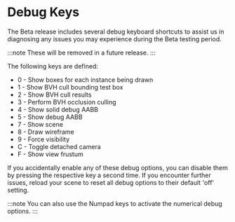 # Debug Keys

The Beta release includes several debug keyboard shortcuts to assist us in diagnosing any issues you may experience during the Beta testing period. 

:::note
These will be removed in a future release. 
:::

The following keys are defined:

- 0 - Show boxes for each instance being drawn
- 1 - Show BVH cull bounding test box 
- 2 - Show BVH cull results
- 3 - Perform BVH occlusion culling
- 4 - Show solid debug AABB
- 5 - Show debug AABB
- 7 - Show scene
- 8 - Draw wireframe
- 9 - Force visibility
- C - Toggle detached camera
- F - Show view frustum

If you accidentally enable any of these debug options, you can disable them by pressing the respective key a second time. If you encounter further issues, reload your scene to reset all debug options to their default 'off' setting.

:::note
You can also use the Numpad keys to activate the numerical debug options.
:::

